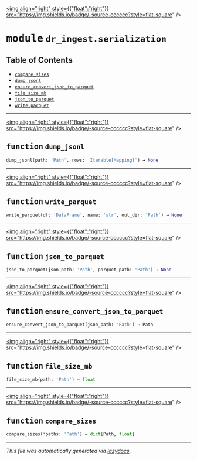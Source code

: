 
<a href="https://github.com/drothermel/dr_ingest/blob/main/dr_ingest/serialization#L0"><img align="right" style={{"float":"right"}} src="https://img.shields.io/badge/-source-cccccc?style=flat-square" /></a>

# <kbd>module</kbd> `dr_ingest.serialization`



## Table of Contents
- [`compare_sizes`](./dr_ingest.serialization#function-compare-sizes)
- [`dump_jsonl`](./dr_ingest.serialization#function-dump-jsonl)
- [`ensure_convert_json_to_parquet`](./dr_ingest.serialization#function-ensure-convert-json-to-parquet)
- [`file_size_mb`](./dr_ingest.serialization#function-file-size-mb)
- [`json_to_parquet`](./dr_ingest.serialization#function-json-to-parquet)
- [`write_parquet`](./dr_ingest.serialization#function-write-parquet)



---

<a href="https://github.com/drothermel/dr_ingest/blob/main/dr_ingest/serialization/dump_jsonl#L15"><img align="right" style={{"float":"right"}} src="https://img.shields.io/badge/-source-cccccc?style=flat-square" /></a>

## <kbd>function</kbd> `dump_jsonl`

```python
dump_jsonl(path: 'Path', rows: 'Iterable[Mapping]') → None
```





---

<a href="https://github.com/drothermel/dr_ingest/blob/main/dr_ingest/serialization/write_parquet#L28"><img align="right" style={{"float":"right"}} src="https://img.shields.io/badge/-source-cccccc?style=flat-square" /></a>

## <kbd>function</kbd> `write_parquet`

```python
write_parquet(df: 'DataFrame', name: 'str', out_dir: 'Path') → None
```





---

<a href="https://github.com/drothermel/dr_ingest/blob/main/dr_ingest/serialization/json_to_parquet#L42"><img align="right" style={{"float":"right"}} src="https://img.shields.io/badge/-source-cccccc?style=flat-square" /></a>

## <kbd>function</kbd> `json_to_parquet`

```python
json_to_parquet(json_path: 'Path', parquet_path: 'Path') → None
```





---

<a href="https://github.com/drothermel/dr_ingest/blob/main/dr_ingest/serialization/ensure_convert_json_to_parquet#L58"><img align="right" style={{"float":"right"}} src="https://img.shields.io/badge/-source-cccccc?style=flat-square" /></a>

## <kbd>function</kbd> `ensure_convert_json_to_parquet`

```python
ensure_convert_json_to_parquet(json_path: 'Path') → Path
```





---

<a href="https://github.com/drothermel/dr_ingest/blob/main/dr_ingest/serialization/file_size_mb#L65"><img align="right" style={{"float":"right"}} src="https://img.shields.io/badge/-source-cccccc?style=flat-square" /></a>

## <kbd>function</kbd> `file_size_mb`

```python
file_size_mb(path: 'Path') → float
```





---

<a href="https://github.com/drothermel/dr_ingest/blob/main/dr_ingest/serialization/compare_sizes#L69"><img align="right" style={{"float":"right"}} src="https://img.shields.io/badge/-source-cccccc?style=flat-square" /></a>

## <kbd>function</kbd> `compare_sizes`

```python
compare_sizes(*paths: 'Path') → dict[Path, float]
```







---

_This file was automatically generated via [lazydocs](https://github.com/ml-tooling/lazydocs)._
